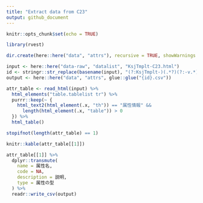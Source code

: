 ```yaml
---
title: "Extract data from C23"
output: github_document
---
```


```r
knitr::opts_chunk$set(echo = TRUE)
```

```r
library(rvest)

dir.create(here::here("data", "attrs"), recursive = TRUE, showWarnings = FALSE)

input <- here::here("data-raw", "datalist", "KsjTmplt-C23.html")
id <- stringr::str_replace(basename(input), "(?:KsjTmplt-)(.*?)(?:-v.*)?(?:\\.html)", "\\1")
output <- here::here("data", "attrs", glue::glue("{id}.csv"))

attr_table <- read_html(input) %>% 
  html_elements("table.tablelist tr") %>%
  purrr::keep(~ {
    html_text2(html_element(.x, "th")) == "属性情報" &&
      length(html_element(.x, "table")) > 0
  }) %>% 
  html_table()

stopifnot(length(attr_table) == 1)

knitr::kable(attr_table[[1]])

attr_table[[1]] %>% 
  dplyr::transmute(
    name = 属性名,
    code = NA,
    description = 説明,
    type = 属性の型
  ) %>% 
  readr::write_csv(output)
```

